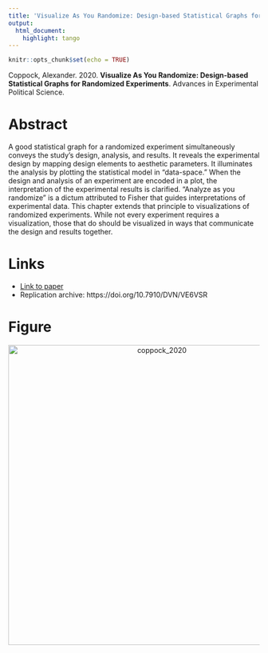 ```yaml
---
title: 'Visualize As You Randomize: Design-based Statistical Graphs for Randomized Experiments'
output:
  html_document:
    highlight: tango
---
```


```r
knitr::opts_chunk$set(echo = TRUE)
```

Coppock, Alexander. 2020. <b>Visualize As You Randomize: Design-based Statistical Graphs for Randomized Experiments</b>. Advances in Experimental Political Science.

# Abstract
A good statistical graph for a randomized experiment simultaneously conveys the study's design, analysis, and results. It reveals the experimental design by mapping design elements to aesthetic parameters. It illuminates the analysis by plotting the statistical model in "data-space." When the design and analysis of an experiment are encoded in a plot, the interpretation of the experimental results is clarified. "Analyze as you randomize" is a dictum attributed to Fisher that guides interpretations of experimental data. This chapter extends that principle to visualizations of randomized experiments. While not every experiment requires a visualization, those that do should be visualized in ways that communicate the design and results together.

# Links
 - <a href='coppock_2020.pdf'>Link to paper</a>
 - Replication archive: https://doi.org/10.7910/DVN/VE6VSR 



# Figure
<center><img src="display_figures/coppock_2020_display.png" alt="coppock_2020" width="600"></center>